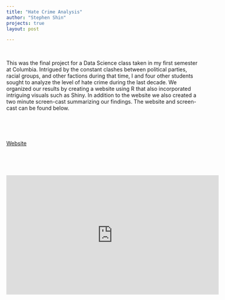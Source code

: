 ```yaml
---
title: "Hate Crime Analysis"
author: "Stephen Shin"
projects: true
layout: post

---
```


<br>

This was the final project for a Data Science class taken in my first semester at Columbia. Intrigued by the constant clashes between political parties, racial groups, and other factions during that time, I and four other students sought to analyze the level of hate crime during the last decade. We organized our results by creating a website using R that also incorporated intriguing visuals such as Shiny. In addition to the website we also created a two minute screen-cast summarizing our findings. The website and screen-cast can be found below. 

<br>

<br>

<a href="https://petewang68.github.io/final_project/index.html">Website</a>

<br>

<br>

<iframe width="560" height="315" src="https://www.youtube.com/embed/wGQlzGs4FTg?hd=1" frameborder="0" gesture="media" allow="encrypted-media" allowfullscreen></iframe>